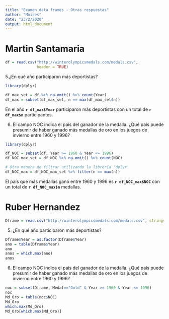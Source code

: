 ```yaml
---
title: "Examen data frames - Otras respuestas"
author: "Moises"
date: "23/2/2020"
output: html_document
---
```


# Martin Santamaria

```r
df = read.csv("http://winterolympicsmedals.com/medals.csv",
              header = TRUE)
```


5.¿En qué año participaron más deportistas?
```r
library(dplyr)

df_max_set = df %>% na.omit() %>% count(Year)
df_max = subset(df_max_set, n == max(df_max_set$n))
```

En el año **`r df_max$Year`** participaron más deportistas con un total de **`r df_max$n`** participantes.


6. El campo NOC indica el país del ganador de la medalla. ¿Qué país puede presumir de haber ganado más medallas de oro en los juegos de invierno entre 1960 y 1996?

```r
library(dplyr)

df_NOC = subset(df, Year >= 1960 & Year <= 1996)
df_NOC_max_set = df_NOC %>% na.omit() %>% count(NOC)

# Otra manera de filtrar utilizando la librería 'dplyr'
df_NOC_max = df_NOC_max_set %>% filter(n == max(n))
```

El país que más medallas ganó entre 1960 y 1996 es **`r df_NOC_max$NOC`** con un total de **`r df_NOC_max$n`** medallas.


# Ruber Hernandez

```r
Dframe = read.csv("http://winterolympicsmedals.com/medals.csv", stringsAsFactors = FALSE)
```


5. ¿En qué año participaron más deportistas?
```r
Dframe$Year = as.factor(Dframe$Year)
ano = table(Dframe$Year)
ano
anos = which.max(ano)
anos
```


6. El campo NOC indica el país del ganador de la medalla. ¿Qué país puede presumir de haber ganado más medallas de oro en los juegos de invierno entre 1960 y 1996?
```r
noc = subset(Dframe, Medal=="Gold" & Year >= 1960 & Year <= 1996)
noc
Md_Oro = table(noc$NOC)
Md_Oro
which.max(Md_Oro)
Md_Oro[which.max(Md_Oro)]
```

